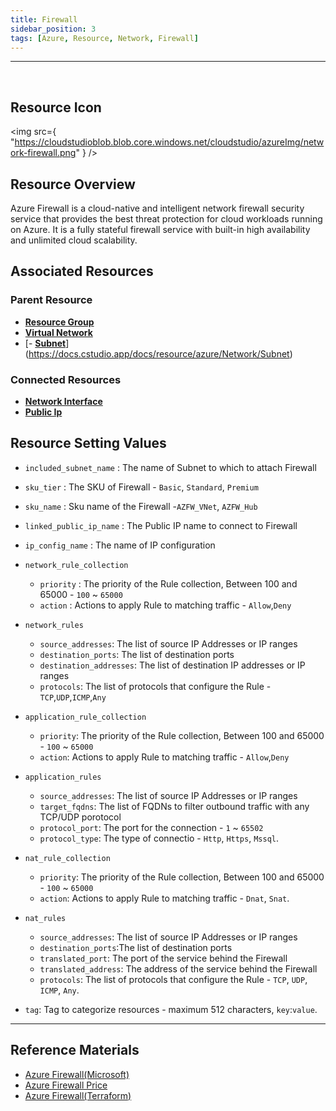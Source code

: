 ```yaml
---
title: Firewall
sidebar_position: 3
tags: [Azure, Resource, Network, Firewall]
---
```


<hr />
<br />

## Resource Icon

<img
    src={
        "https://cloudstudioblob.blob.core.windows.net/cloudstudio/azureImg/network-firewall.png"
    }
/>

## Resource Overview

Azure Firewall is a cloud-native and intelligent network firewall security service that provides the best threat protection for cloud workloads running on Azure. 
It is a fully stateful firewall service with built-in high availability and unlimited cloud scalability.

## Associated Resources

### Parent Resource

-   [**Resource Group**](https://docs.cstudio.app/docs/resource/azure/Base/ResourceGroup)
-   [**Virtual Network**](https://docs.cstudio.app/docs/resource/azure/Network/VirtualNetwork)
-   [- [**Subnet**](https://docs.cstudio.app/docs/resource/azure/Network/Subnet)](https://docs.cstudio.app/docs/resource/azure/Network/Subnet)

### Connected Resources

-   [**Network Interface**](https://docs.cstudio.app/docs/resource/azure/Network/NetworkInterface)
-   [**Public Ip**](https://docs.cstudio.app/docs/resource/azure/Network/PublicIp)

## Resource Setting Values

-   `included_subnet_name` : The name of Subnet to which to attach Firewall

-   `sku_tier` : The SKU of Firewall - `Basic`, `Standard`, `Premium`

-   `sku_name` : Sku name of the Firewall -`AZFW_VNet`, `AZFW_Hub`

-   `linked_public_ip_name` : The Public IP name to connect to Firewall

-   `ip_config_name` : The name of IP configuration

-   `network_rule_collection`

    -   `priority` : The priority of the Rule collection, Between 100 and 65000 - `100` ~ `65000`
    -   `action` : Actions to apply Rule to matching traffic - `Allow`,`Deny`

- `network_rules`

    - `source_addresses`: The list of source IP Addresses or IP ranges
    - `destination_ports`: The list of destination ports
    - `destination_addresses`: The list of destination IP addresses or IP ranges
    - `protocols`: The list of protocols that configure the Rule - `TCP`,`UDP`,`ICMP`,`Any`

- `application_rule_collection`

    - `priority`: The priority of the Rule collection, Between 100 and 65000 - `100` ~ `65000`
    - `action`: Actions to apply Rule to matching traffic - `Allow`,`Deny`

- `application_rules`

    - `source_addresses`: The list of source IP Addresses or IP ranges
    - `target_fqdns`: The list of FQDNs to filter outbound traffic with any TCP/UDP porotocol
    - `protocol_port`: The port for the connection - `1` ~ `65502`
    - `protocol_type`: The type of connectio - `Http`, `Https`, `Mssql`.

- `nat_rule_collection`

    - `priority`: The priority of the Rule collection, Between 100 and 65000 - `100` ~ `65000`
    - `action`: Actions to apply Rule to matching traffic - `Dnat`, `Snat`.

- `nat_rules`

    - `source_addresses`: The list of source IP Addresses or IP ranges
    - `destination_ports`:The list of destination ports
    - `translated_port`: The port of the service behind the Firewall
    - `translated_address`: The address of the service behind the Firewall
    - `protocols`: The list of protocols that configure the Rule - `TCP`, `UDP`, `ICMP`, `Any`.

-   `tag`: Tag to categorize resources - maximum 512 characters, `key`:`value`.

---

## Reference Materials

-   [Azure Firewall(Microsoft)](https://learn.microsoft.com/ko-kr/azure/firewall/overview)
-   [Azure Firewall Price](https://azure.microsoft.com/en-us/pricing/details/azure-firewall/)
-   [Azure Firewall(Terraform)](https://registry.terraform.io/providers/hashicorp/azurerm/latest/docs/resources/firewall)
